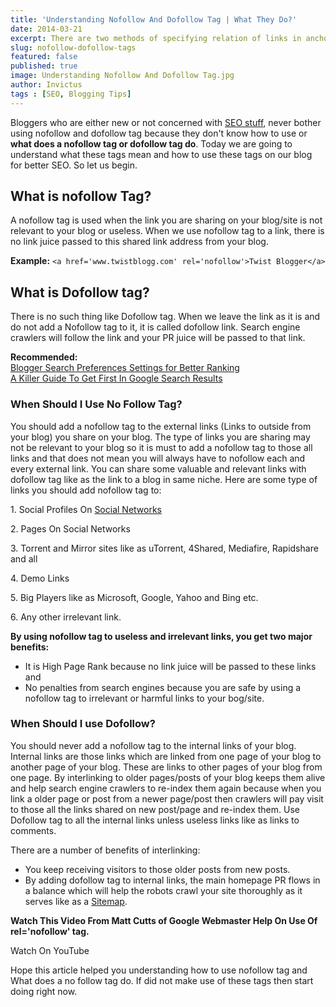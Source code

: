 ```yaml
---
title: 'Understanding Nofollow And Dofollow Tag | What They Do?'
date: 2014-03-21
excerpt: There are two methods of specifying relation of links in anchor tags - nofollow and dofollow. In this article, I'll explain what these tags mean and how you can use them for better SEO results.
slug: nofollow-dofollow-tags
featured: false
published: true
image: Understanding Nofollow And Dofollow Tag.jpg
author: Invictus
tags : [SEO, Blogging Tips]
---
```


Bloggers who are either new or not concerned with [SEO stuff](https://www.twistblogg.com/2014/02/top-5-must-do-seo-things-before-publishing-your-articles.html), never bother using nofollow and dofollow tag because they don't know how to use or **what does a nofollow tag or dofollow tag do**. Today we are going to understand what these tags mean and how to use these tags on our blog for better SEO. So let us begin.  
  

## What is nofollow Tag?


A nofollow tag is used when the link you are sharing on your blog/site is not relevant to your blog or useless. When we use nofollow tag to a link, there is no link juice passed to this shared link address from your blog.  

**Example:** `<a href='www.twistblogg.com' rel='nofollow'>Twist Blogger</a>`


## What is Dofollow tag?


There is no such thing like Dofollow tag. When we leave the link as it is and do not add a Nofollow tag to it, it is called dofollow link. Search engine crawlers will follow the link and your PR juice will be passed to that link.

  
**Recommended:**  
[Blogger Search Preferences Settings for Better Ranking](https://www.twistblogg.com/2014/03/blogger-search-preferences-settings-seo.html)  
[A Killer Guide To Get First In Google Search Results](https://www.twistblogg.com/2015/10/killer-seo-guides-for-newbie-blogger.html)  
  
  
### When Should I Use No Follow Tag?


You should add a nofollow tag to the external links (Links to outside from your blog) you share on your blog. The type of links you are sharing may not be relevant to your blog so it is must to add a nofollow tag to those all links and that does not mean you will always have to nofollow each and every external link. You can share some valuable and relevant links with dofollow tag like as the link to a blog in same niche. Here are some type of links you should add nofollow tag to:


1\. Social Profiles On [Social Networks](https://www.twistblogg.com/2018/07/stylish-subscription-box-widget-for-blogger-with-social-buttons.html)

2\. Pages On Social Networks

3\. Torrent and Mirror sites like as uTorrent, 4Shared, Mediafire, Rapidshare and all

4\. Demo Links

5\. Big Players like as Microsoft, Google, Yahoo and Bing etc.

6\. Any other irrelevant link.


**By using nofollow tag to useless and irrelevant links, you get two major benefits:**

*   It is High Page Rank because no link juice will be passed to these links and
*   No penalties from search engines because you are safe by using a nofollow tag to irrelevant or harmful links to your bog/site.

  

### When Should I use Dofollow?


You should never add a nofollow tag to the internal links of your blog. Internal links are those links which are linked from one page of your blog to another page of your blog. These are links to other pages of your blog from one page. By interlinking to older pages/posts of your blog keeps them alive and help search engine crawlers to re-index them again because when you link a older page or post from a newer page/post then crawlers will pay visit to those all the links shared on new post/page and re-index them. Use Dofollow tag to all the internal links unless useless links like as links to comments.

  

There are a number of benefits of interlinking:

*   You keep receiving visitors to those older posts from new posts.
*   By adding dofollow tag to internal links, the main homepage PR flows in a balance which will help the robots crawl your site thoroughly as it serves like as a [Sitemap](https://www.twistblogg.com/2018/08/add-stylish-sitemap-to-blogspot.html).

**Watch This Video From Matt Cutts of Google Webmaster Help On Use Of rel='nofollow' tag.**  

<Div textAlign="center">  
<ButtonLink href="https://www.youtube.com/watch?v=bVOOB_Q0MZY" borderRadius="10px" border="1px solid" borderColor="primary" bg="transparent" color="primary" target="_blank" rel="nofollow noopener noreferrer external"><Icon name="download" size="5" ml="3" mr="2"/> Watch On YouTube</ButtonLink>   
</Div>

Hope this article helped you understanding how to use nofollow tag and What does a no follow tag do. If did not make use of these tags then start doing right now.